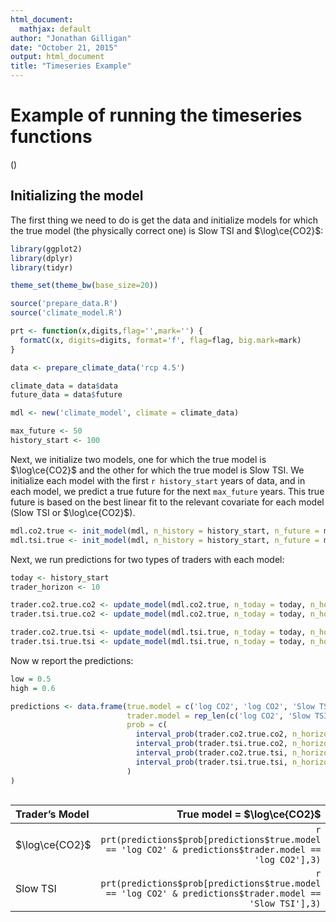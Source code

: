 ```yaml
---
html_document:
  mathjax: default
author: "Jonathan Gilligan"
date: "October 21, 2015"
output: html_document
title: "Timeseries Example"
---
```

# Example of running the timeseries functions
\(\require{mhchem}\def\COO{\ce{CO2}}\)

## Initializing the model

The first thing we need to do is get the data and initialize models for which the true model (the physically correct one) is Slow TSI and $\log\COO$:
```r
library(ggplot2)
library(dplyr)
library(tidyr)

theme_set(theme_bw(base_size=20))

source('prepare_data.R')
source('climate_model.R')

prt <- function(x,digits,flag='',mark='') {
  formatC(x, digits=digits, format='f', flag=flag, big.mark=mark)
}
```
```r
data <- prepare_climate_data('rcp 4.5')

climate_data = data$data
future_data = data$future

mdl <- new('climate_model', climate = climate_data)

max_future <- 50
history_start <- 100
```

Next, we initialize two models, one for which the true model is $\log\COO$ and the other for which the true model is Slow TSI.
We initialize each model with the first `r history_start` years of data, and in each model, we predict a true future for the next `max_future` years. This true future is based on the best linear fit to the relevant covariate for each model (Slow TSI or $\log\COO$).

```r
mdl.co2.true <- init_model(mdl, n_history = history_start, n_future = max_future, true_covars = list('log.co2'), future_covars = future_data)
mdl.tsi.true <- init_model(mdl, n_history = history_start, n_future = max_future, true_covars = list('slow.tsi'), future_covars = future_data)
```

Next, we run predictions for two types of traders with each model:
```r
today <- history_start
trader_horizon <- 10

trader.co2.true.co2 <- update_model(mdl.co2.true, n_today = today, n_horizon = trader_horizon, trader_covars = list('log.co2'))
trader.tsi.true.co2 <- update_model(mdl.co2.true, n_today = today, n_horizon = trader_horizon, trader_covars = list('slow.tsi'))

trader.co2.true.tsi <- update_model(mdl.tsi.true, n_today = today, n_horizon = trader_horizon, trader_covars = list('log.co2'))
trader.tsi.true.tsi <- update_model(mdl.tsi.true, n_today = today, n_horizon = trader_horizon, trader_covars = list('slow.tsi'))
```

Now w report the predictions:
```r
low = 0.5
high = 0.6

predictions <- data.frame(true.model = c('log CO2', 'log CO2', 'Slow TSI', 'Slow TSI'),
                          trader.model = rep_len(c('log CO2', 'Slow TSI'), 4),
                          prob = c(
                            interval_prob(trader.co2.true.co2, n_horizon = trader_horizon, t.range = c(low, high), TRUE),
                            interval_prob(trader.tsi.true.co2, n_horizon = trader_horizon, t.range = c(low, high), TRUE),
                            interval_prob(trader.co2.true.tsi, n_horizon = trader_horizon, t.range = c(low, high), TRUE),
                            interval_prob(trader.tsi.true.tsi, n_horizon = trader_horizon, t.range = c(low, high), TRUE)
                          )
)
                          
```

| Trader's Model | True model = $\log\COO$ | True model = Slow TSI |
|:---------------|------------------------:|------------------:|
| $\log\COO$     | `r prt(predictions$prob[predictions$true.model == 'log CO2' & predictions$trader.model == 'log CO2'],3)` | `r prt(predictions$prob[predictions$true.model == 'Slow TSI' & predictions$trader.model == 'log CO2'],3)` |
| Slow TSI     | `r prt(predictions$prob[predictions$true.model == 'log CO2' & predictions$trader.model == 'Slow TSI'],3)` | `r prt(predictions$prob[predictions$true.model == 'Slow TSI' & predictions$trader.model == 'Slow TSI'],3)` |

